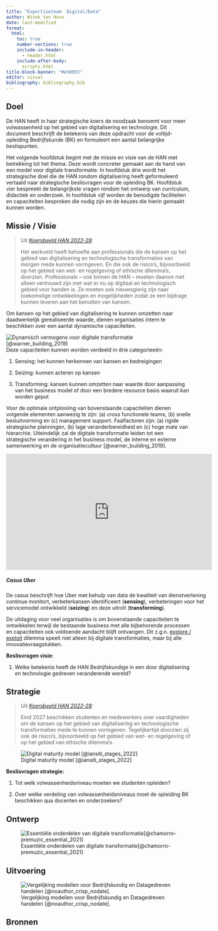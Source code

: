 ```yaml
---
title: "Expertiseteam  Digital/Data"
author: Witek ten Hove
date: last-modified
format:
  html:
    toc: true
    number-sections: true
    include-in-header:
      - header.html
    include-after-body:
      scripts.html
title-block-banner: "#e50055"
editor: visual
bibliography: bibliography.bib
---
```


## Doel

```{=html}
<p class="lead">

De HAN heeft in haar strategische koers de noodzaak benoemt voor meer volwassenheid op het gebied van digitalisering en technologie. Dit document beschrijft de betekenis van deze opdracht voor de voltijd-opleiding Bedrijfskunde (BK) en formuleert een aantal belangrijke beslispunten.

</p>
```
Het volgende hoofdstuk begint met de missie en visie van de HAN met betrekking tot het thema. Deze wordt concreter gemaakt aan de hand van een model voor digitale transformatie. In hoofdstuk drie wordt het strategische doel die de HAN rondom digitalisering heeft geformuleerd vertaald naar strategische beslisvragen voor de opleiding BK. Hoofdstuk vier bespreekt de belangrijkste vragen rondom het ontwerp van curriculum, didactiek en onderzoek. In hoofdstuk vijf worden de benodigde faciliteiten en capaciteiten besproken die nodig zijn en de keuzes die hierin gemaakt kunnen worden.

## Missie / Visie

> *Uit [Koersbeeld HAN 2022-28](https://www.han.nl/over-de-han/missie-en-strategie/koersbeeld/):*
>
> Het werkveld heeft behoefte aan professionals die de kansen op het gebied van digitalisering en technologische transformaties van morgen mede kunnen vormgeven. En die ook de risico's, bijvoorbeeld op het gebied van wet- en regelgeving of ethische dilemma's, doorzien. Professionals -- ook binnen de HAN -- moeten daarom niet alleen vertrouwd zijn met wat er nu op digitaal en technologisch gebied voor handen is. Ze moeten ook nieuwsgierig zijn naar toekomstige ontwikkelingen en mogelijkheden zodat ze een bijdrage kunnen leveren aan het benutten van kansen.

Om kansen op het gebied van digitalisering te kunnen omzetten naar daadwerkelijk gerealiseerde waarde, dienen organisaties intern te beschikken over een aantal dynamische capaciteiten.

![Dynamische capaciteiten voor digitale transformatie.](digitalcapabilities.jpg){.m-5 alt="Dynamisch vermogens voor digitale transformatie [@warner_building_2019]"} Deze capaciteiten kunnen worden verdeeld in drie categorieeën:

1.  Sensing: het kunnen herkennen van kansen en bedreigingen

2.  Seizing: kunnen acteren op kansen

3.  Transforming: kansen kunnen omzetten naar waarde door aanpassing van het business model of door een bredere resource basis waaruit kan worden geput

Voor de optimale ontplooiing van bovenstaande capaciteiten dienen volgende elementen aanwezig te zijn: (a) cross functionele teams, (b) snelle besluitvorming en (c) management support. Faalfactoren zijn: (a) rigide strategische planningen, (b) lage veranderbereidheid en (c) hoge mate van hierarchie. Uiteindelijk zal de digitale transformatie leiden tot een strategische verandering in het business model, de interne en externe samenwerking en de organisatiecultuur [@warner_building_2019].

```{=html}
<div class="card m-5" style="width: 560px;">
  <iframe width="560" height="315" src="https://www.youtube.com/embed/63wt3TgGGxI" title="YouTube video player" frameborder="0" allow="accelerometer; autoplay; clipboard-write; encrypted-media; gyroscope; picture-in-picture; web-share" allowfullscreen></iframe>
  <div class="card-body">
    <h5 class="card-title">Casus Uber</h5>
    <p class="card-text">De casus beschrijft hoe Uber met behulp van data de kwaliteit van dienstverlening continue monitort, verbeterkansen identificeert (<strong>sensing</strong>), verbeteringen voor het servicemodel ontwikkeld (<strong>seizing</strong>) en deze uitrolt (<strong>transforming</strong>).</p>
  </div>
</div>
```
De uitdaging voor veel organisaties is om bovenstaande capaciteiten te ontwikkelen terwijl de bestaande business met alle bijbehorende processen en capaciteiten ook voldoende aandacht blijft ontvangen. Dit z.g.n. [explore / exploit](https://www.strategyzer.com/blog/the-explore-and-exploit-continuum) dilemma speelt niet alleen bij digitale transformaties, maar bij alle innovatievraagstukken.

::: callout-important
**Beslisvragen visie:**

1.  Welke betekenis heeft de HAN Bedrijfskundige in een door digitalisering en technologie gedreven veranderende wereld?
:::

## Strategie

> *Uit [Koersbeeld HAN 2022-28](https://www.han.nl/over-de-han/missie-en-strategie/koersbeeld/):*
>
> Eind 2027 beschikken studenten en medewerkers over vaardigheden om de kansen op het gebied van digitalisering en technologische transformaties mede te kunnen vormgeven. Tegelijkertijd doorzien zij ook de risico's, bijvoorbeeld op het gebied van wet- en regelgeving of op het gebied van ethische dilemma's.

![Digital maturity model [@iansiti_stages_2022]](digitalmaturity.png){.m-5}

::: callout-important
**Beslisvragen strategie:**

1.  Tot welk volwassenheidsniveau moeten we studenten opleiden?

2.  Over welke verdeling van volwassenheidsniveaus moet de opleiding BK beschikken qua docenten en onderzoekers?
:::

## Ontwerp

![Essentiële onderdelen van digitale transformatie[@chamorro-premuzic_essential_2021]](digitaltransformation.png){.m-5}

## Uitvoering

![Vergelijking modellen voor Bedrijfskundig en Datagedreven handelen [@noauthor_crisp_nodate].](crisp.png){.m-5}

## Bronnen

::: {#refs}
:::
